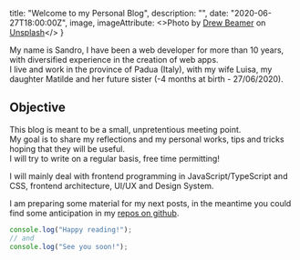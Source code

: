   title: "Welcome to my Personal Blog",
  description: "",
  date: "2020-06-27T18:00:00Z",
  image,
  imageAttribute: <>Photo by <a href="https://unsplash.com/@drew_beamer?utm_source=unsplash&amp;utm_medium=referral&amp;utm_content=creditCopyText" target="_blank">Drew Beamer</a> on <a href="https://unsplash.com/" target="_blank">Unsplash</a></>
}


My name is Sandro, I have been a web developer for more than 10 years, with diversified experience in the creation of web apps.  
I live and work in the province of Padua (Italy), with my wife Luisa, my daughter Matilde and her future sister (-4 months at birth - 27/06/2020).


## Objective

This blog is meant to be a small, unpretentious meeting point.  
My goal is to share my reflections and my personal works, tips and tricks hoping that they will be useful.  
I will try to write on a regular basis, free time permitting!

I will mainly deal with frontend programming in JavaScript/TypeScript and CSS, frontend architecture, UI/UX and Design System.

I am preparing some material for my next posts, in the meantime you could find some anticipation in my [repos on github](https://github.com/sandrolain).


```javascript
console.log("Happy reading!");
// and
console.log("See you soon!");
```

<Signature />
